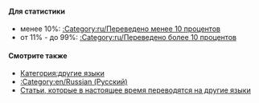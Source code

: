 {{en/Bilingual box| Ru
| ''Данная страница содержит список '''статей, которые в настоящее время переводятся на русский язык'''.<br/>Статьи с шаблоном {{en/S|Перевод/Ru}} автоматически добавляются сюда.
| ''This page provides an index for a wide range of '''articles are being translated into Russian''' in OpenTTD Wiki.<br/>Articles with {{en/S|Перевод/Ru}} template automatically go here.''}}

====Для статистики====
*менее 10%: [[:Category:ru/Переведено менее 10 процентов]]
*от 11% - до 99%: [[:Category:ru/Переведено более 10 процентов]]

====Смотрите также====
*[[:Category:en/Other languages|Категория:другие языки]]
*[[:Category:en/Russian (Русский)]]
*[[en/Articles are being translated into other languages|Статьи, которые в настоящее время переводятся на другие языки]]